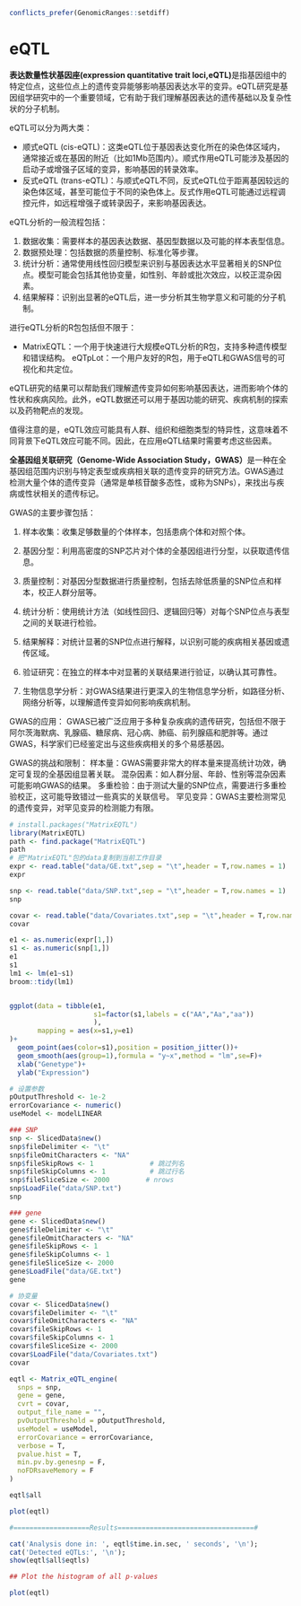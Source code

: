 ```r
conflicts_prefer(GenomicRanges::setdiff)
```

# eQTL

**表达数量性状基因座(expression quantitative trait loci,eQTL)**是指基因组中的特定位点，这些位点上的遗传变异能够影响基因表达水平的变异。eQTL研究是基因组学研究中的一个重要领域，它有助于我们理解基因表达的遗传基础以及复杂性状的分子机制。

eQTL可以分为两大类：

-   顺式eQTL (cis-eQTL)：这类eQTL位于基因表达变化所在的染色体区域内，通常接近或在基因的附近（比如1Mb范围内）。顺式作用eQTL可能涉及基因的启动子或增强子区域的变异，影响基因的转录效率。
-   反式eQTL (trans-eQTL)：与顺式eQTL不同，反式eQTL位于距离基因较远的染色体区域，甚至可能位于不同的染色体上。反式作用eQTL可能通过远程调控元件，如远程增强子或转录因子，来影响基因表达。

eQTL分析的一般流程包括：

1.  数据收集：需要样本的基因表达数据、基因型数据以及可能的样本表型信息。
2.  数据预处理：包括数据的质量控制、标准化等步骤。
3.  统计分析：通常使用线性回归模型来识别与基因表达水平显著相关的SNP位点。模型可能会包括其他协变量，如性别、年龄或批次效应，以校正混杂因素。
4.  结果解释：识别出显著的eQTL后，进一步分析其生物学意义和可能的分子机制。

进行eQTL分析的R包包括但不限于：

-   MatrixEQTL：一个用于快速进行大规模eQTL分析的R包，支持多种遗传模型和错误结构。 eQTpLot：一个用户友好的R包，用于eQTL和GWAS信号的可视化和共定位。

eQTL研究的结果可以帮助我们理解遗传变异如何影响基因表达，进而影响个体的性状和疾病风险。此外，eQTL数据还可以用于基因功能的研究、疾病机制的探索以及药物靶点的发现。

值得注意的是，eQTL效应可能具有人群、组织和细胞类型的特异性，这意味着不同背景下eQTL效应可能不同。因此，在应用eQTL结果时需要考虑这些因素。

**全基因组关联研究（Genome-Wide Association Study，GWAS）**是一种在全基因组范围内识别与特定表型或疾病相关联的遗传变异的研究方法。GWAS通过检测大量个体的遗传变异（通常是单核苷酸多态性，或称为SNPs），来找出与疾病或性状相关的遗传标记。

GWAS的主要步骤包括：

1.  样本收集：收集足够数量的个体样本，包括患病个体和对照个体。

2.  基因分型：利用高密度的SNP芯片对个体的全基因组进行分型，以获取遗传信息。

3.  质量控制：对基因分型数据进行质量控制，包括去除低质量的SNP位点和样本，校正人群分层等。

4.  统计分析：使用统计方法（如线性回归、逻辑回归等）对每个SNP位点与表型之间的关联进行检验。

5.  结果解释：对统计显著的SNP位点进行解释，以识别可能的疾病相关基因或遗传区域。

6.  验证研究：在独立的样本中对显著的关联结果进行验证，以确认其可靠性。

7.  生物信息学分析：对GWAS结果进行更深入的生物信息学分析，如路径分析、网络分析等，以理解遗传变异如何影响疾病机制。

GWAS的应用： GWAS已被广泛应用于多种复杂疾病的遗传研究，包括但不限于阿尔茨海默病、乳腺癌、糖尿病、冠心病、肺癌、前列腺癌和肥胖等。通过GWAS，科学家们已经鉴定出与这些疾病相关的多个易感基因。

GWAS的挑战和限制： 样本量：GWAS需要非常大的样本量来提高统计功效，确定可复现的全基因组显著关联。 混杂因素：如人群分层、年龄、性别等混杂因素可能影响GWAS的结果。 多重检验：由于测试大量的SNP位点，需要进行多重检验校正，这可能导致错过一些真实的关联信号。 罕见变异：GWAS主要检测常见的遗传变异，对罕见变异的检测能力有限。

```r
# install.packages("MatrixEQTL")
library(MatrixEQTL)
path <- find.package("MatrixEQTL") 
path
# 把"MatrixEQTL"包的data复制到当前工作目录
expr <- read.table("data/GE.txt",sep = "\t",header = T,row.names = 1)
expr

snp <- read.table("data/SNP.txt",sep = "\t",header = T,row.names = 1)
snp

covar <- read.table("data/Covariates.txt",sep = "\t",header = T,row.names = 1)
covar
```

```r
e1 <- as.numeric(expr[1,])
s1 <- as.numeric(snp[1,])
e1
s1
lm1 <- lm(e1~s1)
broom::tidy(lm1)


ggplot(data = tibble(e1,
                     s1=factor(s1,labels = c("AA","Aa","aa"))
                     ),
       mapping = aes(x=s1,y=e1)
)+
  geom_point(aes(color=s1),position = position_jitter())+
  geom_smooth(aes(group=1),formula = "y~x",method = "lm",se=F)+
  xlab("Genetype")+
  ylab("Expression")
```

```r
# 设置参数
pOutputThreshold <- 1e-2
errorCovariance <- numeric()
useModel <- modelLINEAR

### SNP
snp <- SlicedData$new()
snp$fileDelimiter <- "\t"
snp$fileOmitCharacters <- "NA"
snp$fileSkipRows <- 1              # 跳过列名
snp$fileSkipColumns <- 1           # 跳过行名
snp$fileSliceSize <- 2000         # nrows
snp$LoadFile("data/SNP.txt")
snp

### gene
gene <- SlicedData$new()
gene$fileDelimiter <- "\t"
gene$fileOmitCharacters <- "NA"
gene$fileSkipRows <- 1     
gene$fileSkipColumns <- 1
gene$fileSliceSize <- 2000  
gene$LoadFile("data/GE.txt")
gene

# 协变量
covar <- SlicedData$new()
covar$fileDelimiter <- "\t"
covar$fileOmitCharacters <- "NA"
covar$fileSkipRows <- 1        
covar$fileSkipColumns <- 1
covar$fileSliceSize <- 2000    
covar$LoadFile("data/Covariates.txt")
covar
```

```r
eqtl <- Matrix_eQTL_engine(
  snps = snp,
  gene = gene,
  cvrt = covar,
  output_file_name = "",
  pvOutputThreshold = pOutputThreshold,
  useModel = useModel,
  errorCovariance = errorCovariance,
  verbose = T,
  pvalue.hist = T,
  min.pv.by.genesnp = F,
  noFDRsaveMemory = F
)
```

```r
eqtl$all

plot(eqtl)
```

```r
#===================Results==================================#

cat('Analysis done in: ', eqtl$time.in.sec, ' seconds', '\n');
cat('Detected eQTLs:', '\n');
show(eqtl$all$eqtls)

## Plot the histogram of all p-values

plot(eqtl)
```
